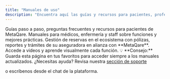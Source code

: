 ```yaml
---
title: "Manuales de uso"
description: "Encuentra aquí las guías y recursos para pacientes, profesionales, aseguradoras y mucho más dentro del ecosistema MetaQare."
---
```


<CardGroup cols={2}>
  <Card title="Pacientes" icon="user" href="/2_MANUAL_PACIENTE_QsaludUser/index">
    Guías paso a paso, preguntas frecuentes y recursos para pacientes de MetaQare.
  </Card>
  <Card title="Profesionales" icon="stethoscope" href="/3_MANUAL_PROFESIONAL_QsaludPro/index">
    Manuales para médicos, enfermería y staff sobre funciones y mejores prácticas.
  </Card>
  <Card title="Aseguradoras" icon="file-shield" href="/4_PORTAL_ASEGURADORAS_CLIENTES/index">
    Gestión de reservas en el ecosistema con pólizas, reportes y trámites de su aseguradora en alianza con **MetaQare**.
  </Card>
  <Card title="Videos Tutoriales" icon="video" href="/6_VIDEOS_TUTORIALES/index">
    Accede a videos y aprende visualmente cada función.
  </Card>
</CardGroup>

<Tip>
  💡 **Consejo:** Guarda esta página en tus favoritos para acceder siempre a los manuales actualizados.
</Tip>

<Note>
  ¿Necesitas ayuda? Revisa nuestra <a href="https://metaqare.ai/soporte" target="_blank">
  sección de soporte</a>

   o escríbenos desde el chat de la plataforma.
</Note>